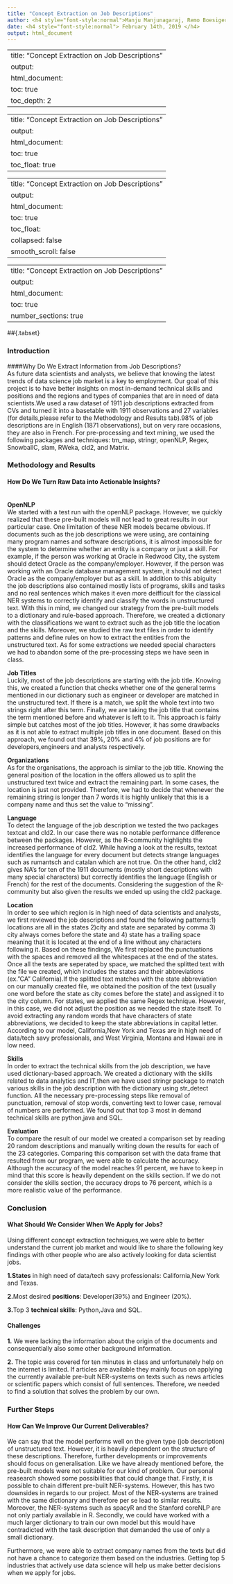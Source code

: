```yaml
---
title: "Concept Extraction on Job Descriptions"
author: <h4 style="font-style:normal">Manju Manjunagaraj, Remo Boesiger and Deborah Kewon</h4>     
date: <h4 style="font-style:normal"> February 14th, 2019 </h4>  
output: html_document
---
```


---
title: "Concept Extraction on Job Descriptions"
output:
  html_document:
    toc: true
    toc_depth: 2
---

---
title: "Concept Extraction on Job Descriptions"
output:
  html_document:
    toc: true
    toc_float: true
---
---
title: "Concept Extraction on Job Descriptions"
output:
  html_document:
    toc: true
    toc_float:
      collapsed: false
      smooth_scroll: false
---

---
title: "Concept Extraction on Job Descriptions"
output:
  html_document:
    toc: true
    number_sections: true
---

##{.tabset}
<br />

### Introduction
####Why Do We Extract Information from Job Descriptions?
<br />
As future data scientists and analysts, we believe that knowing the latest trends of data science job market is a key to employment. Our goal of this project is to have better insights on most in-demand technical skills and positions and the regions and types of companies that are in need of data scientists.We used a raw dataset of 1911 job descriptions extracted from CVs and turned it into a basetable with 1911 observations and 27 variables (for details,please refer to the Methodology and Results tab).98% of job descriptions are in English (1871 observations), but on very rare occasions, they are also in French. For pre-processing and text mining, we used the following packages and techniques: tm_map, stringr, openNLP, Regex, SnowballC, slam, RWeka, cld2, and Matrix.


### Methodology and Results
#### How Do We Turn Raw Data into Actionable Insights?
<br />
**OpenNLP**
<br />
We started with a test run with the openNLP package. However, we quickly realized that these pre-built models will not lead to great results in our particular case. One limitation of these NER models became obvious. If documents such as the job descriptions we were using, are containing many program names and software descriptions, it is almost impossible for the system to determine whether an entity is a company or just a skill. For example, if the person was working at Oracle in Redwood City, the system should detect Oracle as the company/employer. However, if the person was working with an Oracle database management system, it should not detect Oracle as the company/employer but as a skill. In addition to this abiguity the job descriptions also contained mostly lists of programs, skills and tasks and no real sentences which makes it even more deifficult for the classical NER systems to correctly identify and classify the words in unstructured text. With this in mind, we changed our strategy from the pre-built models to a dictionary and rule-based approach. Therefore, we created a dictionary with the classifications we want to extract such as the job title the location and the skills. Moreover, we studied the raw text files in order to identify patterns and define rules on how to extract the entities from the unstructured text. As for some extractions we needed special characters we had to abandon some of the pre-processing steps we have seen in class.

**Job Titles**
<br />
Luckily, most of the job descriptions are starting with the job title. Knowing this, we created a function that checks whether one of the general terms mentioned in our dictionary such as engineer or developer are matched in the unstructured text. If there is a match, we split the whole text into two strings right after this term. Finally, we are taking the job title that contains the term mentioned before and whatever is left to it. This approach is fairly simple but catches most of the job titles. However, it has some drawbacks as it is not able to extract multiple job titles in one document.
Based on this approach, we found out that 39%, 20% and 4% of job positions are for developers,engineers and analysts respectively.

**Organizations**
<br />
As for the organisations, the approach is similar to the job title. Knowing the general position of the location in the offers allowed us to split the unstructured text twice and extract the remaining part. In some cases, the location is just not provided. Therefore, we had to decide that whenever the remaining string is longer than 7 words it is highly unlikely that this is a company name and thus set the value to "missing".

**Language**
<br />
To detect the language of the job description we tested the two packages textcat and cld2. In our case there was no notable performance difference between the packages. However, as the R-community highlights the increased performance of cld2. While having a look at the results, textcat identifies the language for every document but detects strange languages such as rumantsch and catalan which are not true. On the other hand, cld2 gives NA's for ten of the 1911 documents (mostly short descriptions with many special characters) but correctly identifies the language (English or French) for the rest of the documents. Considering the suggestion of the R-community but also given the results we ended up using the cld2 package.

**Location**
<br />
In order to see which region is in high need of data scientists and analysts, we first reviewed the job descriptions and found the following patterns:1) locations are all in the states 2)city and state are separated by comma 3) city always comes before the state and 4) state has a trailing space meaning that it is located at the end of a line without any characters following it. Based on these findings, We first replaced the punctuations with the spaces and removed all the whitespaces at the end of the states. Once all the texts are seperated by space, we matched the splitted text with the file we created, which includes the states and their abbreviations (ex."CA" California).If the splitted text matches with the state abbreviation on our manually created file, we obtained the position of the text (usually one word before the state as city comes before the state) and assigned it to the city column. For states, we applied the same Regex technique. However, in this case, we did not adjust the position as we needed the state itself. To avoid extracting any random words that have characters of state abbreviations, we decided to keep the state abbreviations in capital letter. According to our model, California,New York and Texas are in high need of data/tech savy professionals, and West Virginia, Montana and Hawaii are in low need.

**Skills** 
<br />
In order to extract the technical skills from the job description, we have used dictionary-based approach. We created a dictionary with the skills related to data analytics and IT,then we have used stringr package to match various skills in the job description with the dictionary using str_detect function. All the necessary pre-processing steps like removal of punctuation, removal of stop words, converting text to lower case, removal of numbers are performed. We found out that top 3 most in demand technical skills are python,java and SQL. 

**Evaluation**
<br />
To compare the result of our model we created a comparison set by reading 20 random descriptions and manually writing down the results for each of the 23 categories. Comparing this comparison set with the data frame that resulted from our program, we were able to calculate the accuracy. Although the accuracy of the model reaches 91 percent, we have to keep in mind that this score is heavily dependent on the skills section. If we do not consider the skills section, the accuracy drops to 76 percent, which is a more realistic value of the performance.

### Conclusion
#### What Should We Consider When We Apply for Jobs?
Using different concept extraction techniques,we were able to better understand the current job market and would like to share the following key findings with other people who are also actively looking for data scientist jobs.

**1.****States** in high need of data/tech savy professionals: California,New York and Texas.

**2.**Most desired **positions**: Developer(39%) and Engineer (20%). 

**3.**Top 3 **technical skills**: Python,Java and SQL.





#### Challenges 

**1.** We were lacking the information about the origin of the documents and consequentially also some other background information.

**2.** The topic was covered for ten minutes in class and unfortunately help on the internet is limited. If articles are available they mainly focus on applying the currently available pre-bult NER-systems on texts such as news articles or scientific papers which consist of full sentences. Therefore, we needed to find a solution that solves the problem by our own.


### Further Steps 
#### How Can We Improve Our Current Deliverables?
We can say that the model performs well on the given type (job description) of unstructured text. However, it is heavily dependent on the structure of these descriptions. Therefore, further developments or improvements should focus on generalisation. Like we have already mentioned before, the pre-built models were not suitable for our kind of problem. Our personal reasearch showed some possibilities that could change that. Firstly, it is possible to chain different pre-built NER-systems. However, this has two downsides in regards to our project. Most of the NER-systems are trained with the same dictionary and therefore per se lead to similar results. Moreover, the NER-systems such as spacyR and the Stanford coreNLP are not only partialy available in R. Secondly, we could have worked with a much larger dictionary to train our own model but this would have contradicted with the  task description that demanded the use of only a small dictionary.

Furthermore, we were able to extract company names from the texts but did not have a chance to categorize them based on the industries. Getting top 5 industries that actively use data science will help us make better decisions when we apply for jobs.



